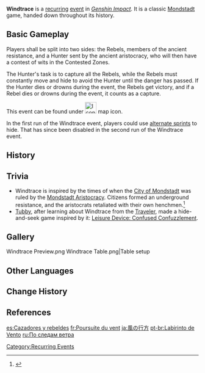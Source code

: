 '''Windtrace''' is a [[:Category:Recurring Events|recurring]] [[event]] in ''[[Genshin Impact]]''. It is a classic [[Mondstadt]] game, handed down throughout its history.

==Basic Gameplay==
Players shall be split into two sides: the Rebels, members of the ancient resistance, and a Hunter sent by the ancient aristocracy, who will then have a contest of wits in the Contested Zones.

The Hunter's task is to capture all the Rebels, while the Rebels must constantly move and hide to avoid the Hunter until the danger has passed. If the Hunter dies or drowns during the event, the Rebels get victory, and if a Rebel dies or drowns during the event, it counts as a capture.

This event can be found under [[File:Icon Windtrace.svg|30x30px]] map icon.

In the first run of the Windtrace event, players could use [[alternate sprint]]s to hide. That has since been disabled in the second run of the Windtrace event.

==History==
{{Event History Table}}

==Trivia==
* Windtrace is inspired by the times of when the [[City of Mondstadt]] was ruled by the [[Mondstadt Aristocracy]]. Citizens formed an underground resistance, and the aristocrats retaliated with their own henchmen.<ref>{{Ref/NPC|Gygax}}</ref>
* [[Tubby]], after learning about Windtrace from the [[Traveler]], made a hide-and-seek game inspired by it: [[Leisure Device: Confused Confuzzlement]].

==Gallery==
<gallery>
Windtrace Preview.png
Windtrace Table.png|Table setup
</gallery>

==Other Languages==
{{Transclude|Windtrace (Quest)|Other Languages}}

==Change History==
{{Change History|1.5}}

==References==
{{Reflist}}

[[Category:Recurring Events]]

[[es:Cazadores y rebeldes]]
[[fr:Poursuite du vent]]
[[ja:風の行方]]
[[pt-br:Labirinto de Vento]]
[[ru:По следам ветра]]